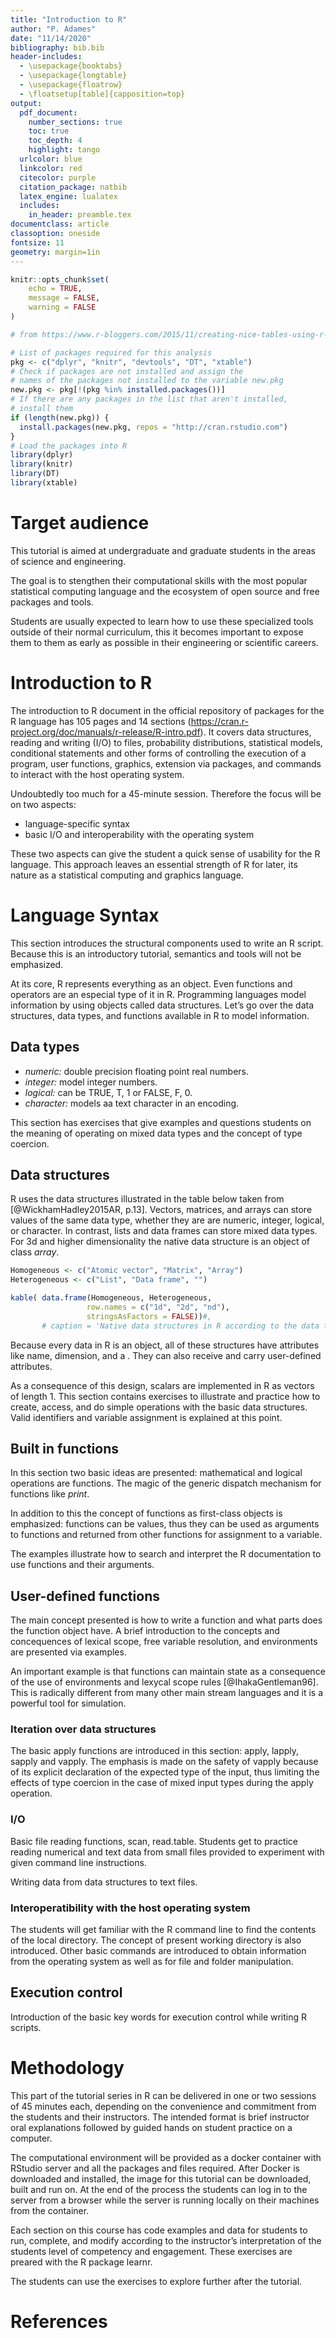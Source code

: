 ```yaml
---
title: "Introduction to R"
author: "P. Adames"
date: "11/14/2020"
bibliography: bib.bib
header-includes: 
  - \usepackage{booktabs}
  - \usepackage{longtable}
  - \usepackage{floatrow}
  - \floatsetup[table]{capposition=top}
output: 
  pdf_document:
    number_sections: true
    toc: true
    toc_depth: 4
    highlight: tango
  urlcolor: blue
  linkcolor: red
  citecolor: purple
  citation_package: natbib
  latex_engine: lualatex
  includes:
    in_header: preamble.tex
documentclass: article
classoption: oneside
fontsize: 11
geometry: margin=1in
---
```


```r
knitr::opts_chunk$set(
	echo = TRUE,
	message = FALSE,
	warning = FALSE
)
```

```r
# from https://www.r-bloggers.com/2015/11/creating-nice-tables-using-r-markdown/

# List of packages required for this analysis
pkg <- c("dplyr", "knitr", "devtools", "DT", "xtable")
# Check if packages are not installed and assign the
# names of the packages not installed to the variable new.pkg
new.pkg <- pkg[!(pkg %in% installed.packages())]
# If there are any packages in the list that aren't installed,
# install them
if (length(new.pkg)) {
  install.packages(new.pkg, repos = "http://cran.rstudio.com")
}
# Load the packages into R
library(dplyr)
library(knitr)
library(DT)
library(xtable)
```

# Target audience

This tutorial is aimed at undergraduate and graduate students in the areas of science and engineering.

The goal is to stengthen their computational skills with the most popular statistical computing language and the ecosystem of open source and free packages and tools.

Students are usually expected to learn how to use these specialized tools outside of their normal curriculum, this it becomes important to expose them to them as early as possible in their engineering or scientific careers.


# Introduction to R

The introduction to R document in the official repository of packages for the R language has 105 pages and 14 sections (<https://cran.r-project.org/doc/manuals/r-release/R-intro.pdf>). It covers data structures, reading and writing (I/O) to files, probability distributions, statistical models, conditional statements and other forms of controlling the execution of a program,  user functions, graphics, extension via packages, and commands to interact with the host operating system.

Undoubtedly too much for a 45-minute session. Therefore the focus will be on two aspects:

 - language-specific syntax
 - basic I/O and interoperability with the operating system

These two aspects can give the student a quick sense of usability for the R language. This approach leaves an essential strength of R for later, its nature as a statistical computing and graphics language.


# Language Syntax

This section introduces the structural components used to write an R script. Because this is an introductory tutorial, semantics and tools will not be emphasized.

At its core, R represents everything as an object. Even functions and operators are an especial type of it in R. Programming languages model information by using objects called data structures. Let's go over the data structures, data types, and functions available in R to model information.

## Data types

 - *numeric:* double precision floating point real numbers.
 - *integer:* model integer numbers.
 - *logical:* can be TRUE, T, 1 or FALSE, F, 0.
 - *character:* models aa text character in an encoding.

This section has exercises that give examples and questions students on the meaning of operating on mixed data types and the concept of type coercion.

## Data structures

R uses the data structures illustrated in the table below taken from [@WickhamHadley2015AR, p.13].
Vectors, matrices, and arrays can store values of the same data type, whether they are are numeric, integer, logical, or character. 
In contrast, lists and data frames can store mixed data types.
For 3d and higher dimensionality the native data structure is an object of class _array_.

```r
Homogeneous <- c("Atomic vector", "Matrix", "Array")
Heterogeneous <- c("List", "Data frame", "")

kable( data.frame(Homogeneous, Heterogeneous, 
                 row.names = c("1d", "2d", "nd"), 
                 stringsAsFactors = FALSE))#,
       # caption = 'Native data structures in R according to the data type they can store and the number of dimensions they use.')
```

Because every data in R is an object, all of these structures have attributes like name, dimension, and a \texttt{class}. 
They can also receive and carry user-defined attributes.

As a consequence of this design, scalars are implemented in R as vectors of length 1.
This section contains exercises to illustrate and practice how to create, access, and do simple operations with the basic data structures.
Valid identifiers and variable assignment is explained at this point.



## Built in functions

In this section two basic ideas are presented: mathematical and logical operations are functions. The magic of the generic dispatch mechanism for functions like _print_.

In addition to this the concept of functions as first-class objects is emphasized: functions can be values, thus they can be used as arguments to functions and returned from other functions for assignment to a variable.

The examples illustrate how to search and interpret the R documentation to use functions and their arguments.

## User-defined functions

The main concept presented is how to write a function and what parts does the function object have. 
A brief introduction to the concepts and concequences of lexical scope, free variable resolution, and environments are presented via examples.

An important example is that functions can maintain state as a consequence of the use of environments and lexycal scope rules [@IhakaGentleman96]. This is radically different from many other main stream languages and it is a powerful tool for simulation.

### Iteration over data structures

The basic apply functions are introduced in this section: apply, lapply, sapply and vapply.
The emphasis is made on the safety of vapply because of its explicit declaration of the expected type of the input, thus limiting the effects of type coercion in the case of mixed input types during the apply operation.

### I/O

Basic file reading functions, scan, read.table.
Students get to practice reading numerical and text data from small files provided to experiment with given command line instructions.

Writing data from data structures to text files.

### Interoperatibility with the host operating system

The students will get familiar with the R command line to find the contents of the local directory. The concept of present working directory is also introduced.
Other basic commands are introduced to obtain information from the operating system as well as for file and folder manipulation.

## Execution control

Introduction of the basic key words for execution control while writing R scripts.


# Methodology

This part of the tutorial series in R can be delivered in one or two sessions of 45 minutes each, depending on the convenience and commitment from the students and their instructors.
The intended format is brief instructor oral explanations followed by guided hands on student practice on a computer.

The computational environment will be provided as a docker container with RStudio server and all the packages and files required. 
After Docker is downloaded and installed, the image for this tutorial can be downloaded, built and run on. 
At the end of the process the students can log in to the server from a browser while the server is running locally on their machines from the container.

Each section on this course has code examples and data for students to run, complete, and modify according to the instructor's interpretation of the students level of competency and engagement.
These exercises are preared with the R package learnr. 

The students can use the exercises to explore further after the tutorial.

# References







